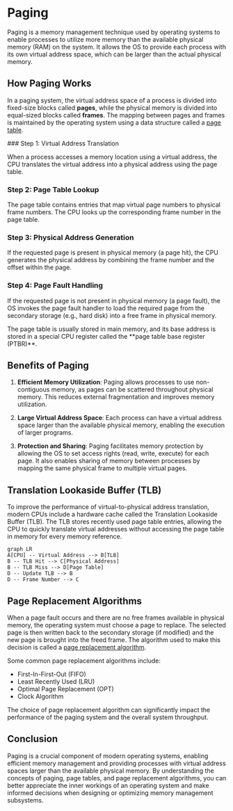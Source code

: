 
# Paging

Paging is a memory management technique used by operating systems to enable processes to utilize more memory than the available physical memory (RAM) on the system. It allows the OS to provide each process with its own virtual address space, which can be larger than the actual physical memory.

## How Paging Works

In a paging system, the virtual address space of a process is divided into fixed-size blocks called **pages**, while the physical memory is divided into equal-sized blocks called **frames**. The mapping between pages and frames is maintained by the operating system using a data structure called a [page table](/memory-protection-and-page-tables/page-tables).

<Steps>
### Step 1: Virtual Address Translation

When a process accesses a memory location using a virtual address, the CPU translates the virtual address into a physical address using the page table.

### Step 2: Page Table Lookup

The page table contains entries that map virtual page numbers to physical frame numbers. The CPU looks up the corresponding frame number in the page table.

### Step 3: Physical Address Generation

If the requested page is present in physical memory (a page hit), the CPU generates the physical address by combining the frame number and the offset within the page.

### Step 4: Page Fault Handling

If the requested page is not present in physical memory (a page fault), the OS invokes the page fault handler to load the required page from the secondary storage (e.g., hard disk) into a free frame in physical memory.
</Steps>

<Callout type="info">
The page table is usually stored in main memory, and its base address is stored in a special CPU register called the **page table base register (PTBR)**.
</Callout>

## Benefits of Paging

1. **Efficient Memory Utilization**: Paging allows processes to use non-contiguous memory, as pages can be scattered throughout physical memory. This reduces external fragmentation and improves memory utilization.

2. **Large Virtual Address Space**: Each process can have a virtual address space larger than the available physical memory, enabling the execution of larger programs.

3. **Protection and Sharing**: Paging facilitates memory protection by allowing the OS to set access rights (read, write, execute) for each page. It also enables sharing of memory between processes by mapping the same physical frame to multiple virtual pages.

## Translation Lookaside Buffer (TLB)

To improve the performance of virtual-to-physical address translation, modern CPUs include a hardware cache called the Translation Lookaside Buffer (TLB). The TLB stores recently used page table entries, allowing the CPU to quickly translate virtual addresses without accessing the page table in memory for every memory reference.

```mermaid
graph LR
A[CPU] -- Virtual Address --> B[TLB]
B -- TLB Hit --> C[Physical Address]
B -- TLB Miss --> D[Page Table]
D -- Update TLB --> B
D -- Frame Number --> C
```

## Page Replacement Algorithms

When a page fault occurs and there are no free frames available in physical memory, the operating system must choose a page to replace. The selected page is then written back to the secondary storage (if modified) and the new page is brought into the freed frame. The algorithm used to make this decision is called a [page replacement algorithm](/object-oriented-implementations-and-page-replacement/page-replacement).

Some common page replacement algorithms include:

- First-In-First-Out (FIFO)
- Least Recently Used (LRU)
- Optimal Page Replacement (OPT)
- Clock Algorithm

<Callout type="info">
The choice of page replacement algorithm can significantly impact the performance of the paging system and the overall system throughput.
</Callout>

## Conclusion

Paging is a crucial component of modern operating systems, enabling efficient memory management and providing processes with virtual address spaces larger than the available physical memory. By understanding the concepts of paging, page tables, and page replacement algorithms, you can better appreciate the inner workings of an operating system and make informed decisions when designing or optimizing memory management subsystems.